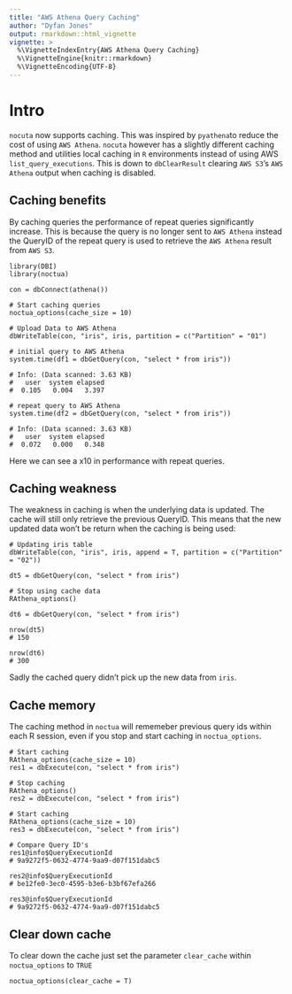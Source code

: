 ```yaml
---
title: "AWS Athena Query Caching"
author: "Dyfan Jones"
output: rmarkdown::html_vignette
vignette: >
  %\VignetteIndexEntry{AWS Athena Query Caching}
  %\VignetteEngine{knitr::rmarkdown}
  %\VignetteEncoding{UTF-8}
---
```


# Intro

`nocuta` now supports caching. This was inspired by `pyathena`to reduce the cost of using `AWS Athena`. `nocuta` however has a slightly different caching method and utilities local caching in `R` environments instead of using AWS `list_query_executions`. This is down to `dbClearResult` clearing `AWS S3`'s `AWS Athena` output when caching is disabled.

## Caching benefits

By caching queries the performance of repeat queries significantly increase. This is because the query is no longer sent to `AWS Athena` instead the QueryID of the repeat query is used to retrieve the `AWS Athena` result from `AWS S3`.

```
library(DBI)
library(noctua)

con = dbConnect(athena())

# Start caching queries
noctua_options(cache_size = 10)

# Upload Data to AWS Athena
dbWriteTable(con, "iris", iris, partition = c("Partition" = "01")

# initial query to AWS Athena
system.time(df1 = dbGetQuery(con, "select * from iris"))

# Info: (Data scanned: 3.63 KB)
#   user  system elapsed 
#  0.105   0.004   3.397 

# repeat query to AWS Athena
system.time(df2 = dbGetQuery(con, "select * from iris"))

# Info: (Data scanned: 3.63 KB)
#   user  system elapsed 
#  0.072   0.000   0.348 
```

Here we can see a x10 in performance with repeat queries.

## Caching weakness 

The weakness in caching is when the underlying data is updated. The cache will still only retrieve the previous QueryID. This means that the new updated data won't be return when the caching is being used:

```
# Updating iris table
dbWriteTable(con, "iris", iris, append = T, partition = c("Partition" = "02"))

dt5 = dbGetQuery(con, "select * from iris")

# Stop using cache data
RAthena_options()

dt6 = dbGetQuery(con, "select * from iris")

nrow(dt5)
# 150

nrow(dt6)
# 300
```

Sadly the cached query didn't pick up the new data from `iris`.

## Cache memory

The caching method in `noctua` will rememeber previous query ids within each R session, even if you stop and start caching in `noctua_options`.

```
# Start caching
RAthena_options(cache_size = 10)
res1 = dbExecute(con, "select * from iris")

# Stop caching
RAthena_options()
res2 = dbExecute(con, "select * from iris")

# Start caching
RAthena_options(cache_size = 10)
res3 = dbExecute(con, "select * from iris")

# Compare Query ID's
res1@info$QueryExecutionId
# 9a9272f5-0632-4774-9aa9-d07f151dabc5

res2@info$QueryExecutionId
# be12fe0-3ec0-4595-b3e6-b3bf67efa266

res3@info$QueryExecutionId
# 9a9272f5-0632-4774-9aa9-d07f151dabc5
```

## Clear down cache

To clear down the cache just set the parameter `clear_cache` within `noctua_options` to `TRUE`

```
noctua_options(clear_cache = T)
```

